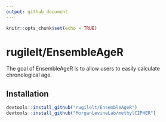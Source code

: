 ---
output: github_document
---

```{r setup, include=FALSE}
knitr::opts_chunk$set(echo = TRUE)
```

# rugilelt/EnsembleAgeR


The goal of EnsembleAgeR is to allow users to easily calculate chronological age.


## Installation

``` r
devtools::install_github("rugilelt/EnsembleAgeR")
devtools::install_github("MorganLevineLab/methylCIPHER")
```

